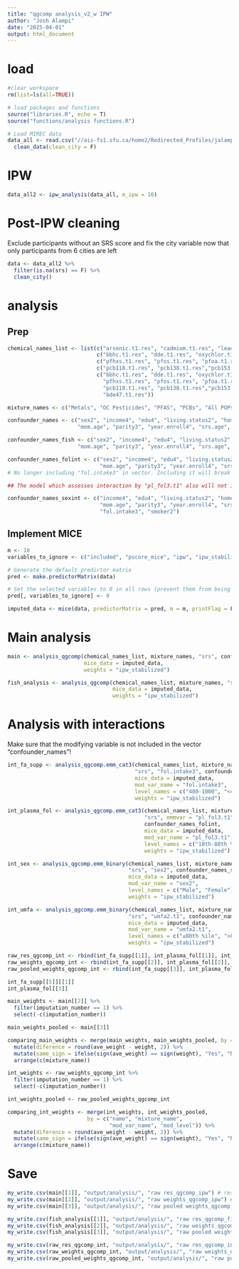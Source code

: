 ---
title: "qgcomp analysis_v2_w IPW"
author: "Josh Alampi"
date: "2025-04-01"
output: html_document
---


# load 
```{r}
#clear workspace
rm(list=ls(all=TRUE))

# load packages and functions
source("libraries.R", echo = T)
source("functions/analysis functions.R")

# Load MIREC data
data_all <- read.csv("//ais-fs1.sfu.ca/home2/Redirected_Profiles/jalampi/Desktop/MIREC loader 2022/clean data/MIREC data_mixtures.csv") %>% 
  clean_data(clean_city = F)

```

# IPW
```{r}
data_all2 <- ipw_analysis(data_all, m_ipw = 10)
```

# Post-IPW cleaning
Exclude participants without an SRS score and fix the city variable now that only participants from 6 cities are left
```{r}
data <- data_all2 %>% 
  filter(is.na(srs) == F) %>% 
  clean_city()
```


# analysis

## Prep
```{r}
chemical_names_list <- list(c("arsenic.t1.res", "cadmium.t1.res", "lead.t1.res", "mercury.t1.res"),
                            c("bbhc.t1.res", "dde.t1.res", "oxychlor.t1.res", "transnona.t1.res"),
                            c("pfhxs.t1.res", "pfos.t1.res", "pfoa.t1.res"),
                            c("pcb118.t1.res", "pcb138.t1.res","pcb153.t1.res", "pcb180.t1.res"),
                            c("bbhc.t1.res", "dde.t1.res", "oxychlor.t1.res", "transnona.t1.res",
                              "pfhxs.t1.res", "pfos.t1.res", "pfoa.t1.res",
                              "pcb118.t1.res", "pcb138.t1.res","pcb153.t1.res", "pcb180.t1.res",
                              "bde47.t1.res"))

mixture_names <- c("Metals", "OC Pesticides", "PFAS", "PCBs", "All POPs")

confounder_names <- c("sex2", "income4", "edu4", "living.status2", "home.score", "race.white2", 
                      "mom.age", "parity3", "year.enroll4", "srs.age", "city6", "fol.intake3", "smoker2")

confounder_names_fish <- c("sex2", "income4", "edu4", "living.status2", "home.score", "race.white2", 
                      "mom.age", "parity3", "year.enroll4", "srs.age", "city6", "fol.intake3", "smoker2", "fish3")

confounder_names_folint <- c("sex2", "income4", "edu4", "living.status2", "home.score", "race.white2", 
                             "mom.age", "parity3", "year.enroll4", "srs.age", "city6", "smoker2")
# No longer including "fol.intake3" in vector. Including it will break the code when analyzing interaction by "fol.intake3", as when you assess interaction, by a variable, it will automatically add it to the model, and adding a variable to a model twice causes issues.

## The model which assesses interaction by "pl_fol3.t1" also will not include "fol.intake3" because these variables are highly correlated, so including both in a model will introduce multicollinearity.  

confounder_names_sexint <- c("income4", "edu4", "living.status2", "home.score", "race.white2", 
                             "mom.age", "parity3", "year.enroll4", "srs.age", "city6", 
                             "fol.intake3", "smoker2")
```

## Implement MICE
```{r}
m <- 10
variables_to_ignore <- c("included", "pscore_mice", "ipw", "ipw_stabilized")

# Generate the default predictor matrix
pred <- make.predictorMatrix(data)

# Set the selected variables to 0 in all rows (prevent them from being used as predictors)
pred[, variables_to_ignore] <- 0

imputed_data <- mice(data, predictorMatrix = pred, m = m, printFlag = F, seed = 1010)
```

# Main analysis
```{r}
main <- analysis_qgcomp(chemical_names_list, mixture_names, "srs", confounder_names, 
                        mice_data = imputed_data,
                        weights = "ipw_stabilized")

fish_analysis <- analysis_qgcomp(chemical_names_list, mixture_names, "srs", confounder_names_fish, 
                                 mice_data = imputed_data,
                                 weights = "ipw_stabilized")
```

# Analysis with interactions
Make sure that the modifying variable is not included in the vector "confounder_names"!
```{r}
int_fa_supp <- analysis_qgcomp.emm_cat3(chemical_names_list, mixture_names, 
                                        "srs", "fol.intake3", confounder_names_folint, 
                                        mice_data = imputed_data,
                                        mod_var_name = "fol.intake3",
                                        level_names = c("400-1000", "<400", ">1000"),
                                        weights = "ipw_stabilized")

int_plasma_fol <- analysis_qgcomp.emm_cat3(chemical_names_list, mixture_names, 
                                           "srs", emmvar = "pl_fol3.t1",
                                           confounder_names_folint, 
                                           mice_data = imputed_data,
                                           mod_var_name = "pl_fol3.t1",
                                           level_names = c("10th-80th %ile", "<10th %ile", ">80th %ile"),
                                           weights = "ipw_stabilized")

int_sex <- analysis_qgcomp.emm_binary(chemical_names_list, mixture_names, 
                                      "srs", "sex2", confounder_names_sexint, 
                                      mice_data = imputed_data,
                                      mod_var_name = "sex2",
                                      level_names = c("Male", "Female"),
                                      weights = "ipw_stabilized")

int_umfa <- analysis_qgcomp.emm_binary(chemical_names_list, mixture_names, 
                                      "srs", "umfa2.t1", confounder_names_folint, 
                                      mice_data = imputed_data,
                                      mod_var_name = "umfa2.t1",
                                      level_names = c("≤80th %ile", ">80th %ile"),
                                      weights = "ipw_stabilized")

raw_res_qgcomp_int <- rbind(int_fa_supp[[1]], int_plasma_fol[[1]], int_sex[[1]], int_umfa[[1]])
raw_weights_qgcomp_int <- rbind(int_fa_supp[[2]], int_plasma_fol[[2]], int_sex[[2]], int_umfa[[2]])
raw_pooled_weights_qgcomp_int <- rbind(int_fa_supp[[3]], int_plasma_fol[[3]], int_sex[[3]], int_umfa[[3]])
```

<!-- ```{r} -->
<!-- test <- int_sex[[1]] -->
<!-- test1 <- int_sex[[2]] -->
<!-- test2 <- int_sex[[3]] -->
<!-- test3 <- int_sex[[4]] -->
<!-- test4 <- int_sex[[5]] -->

<!-- test -->
<!-- ``` -->


```{r}
int_fa_supp[[5]][[1]]
int_plasma_fol[[3]]
```


```{r}
main_weights <- main[[2]] %>% 
  filter(imputation_number == 1) %>% 
  select(-c(imputation_number))

main_weights_pooled <- main[[3]]

comparing_main_weights <- merge(main_weights, main_weights_pooled, by = c("name", "mixture_name")) %>% 
  mutate(diference = round(ave_weight - weight, 2)) %>% 
  mutate(same_sign = ifelse(sign(ave_weight) == sign(weight), "Yes", "No")) %>% 
  arrange(c(mixture_name))
```

```{r}
int_weights <- raw_weights_qgcomp_int %>% 
  filter(imputation_number == 1) %>% 
  select(-c(imputation_number))

int_weights_pooled <- raw_pooled_weights_qgcomp_int

comparing_int_weights <- merge(int_weights, int_weights_pooled, 
                         by = c("name", "mixture_name",
                                "mod_var_name", "mod_level")) %>% 
  mutate(diference = round(ave_weight - weight, 2)) %>% 
  mutate(same_sign = ifelse(sign(ave_weight) == sign(weight), "Yes", "No")) %>% 
  arrange(c(mixture_name))
```

# Save
```{r}
my_write.csv(main[[1]], "output/analysis/", "raw res_qgcomp_ipw") # results
my_write.csv(main[[2]], "output/analysis/", "raw weights_qgcomp_ipw") # weights
my_write.csv(main[[3]], "output/analysis/", "raw pooled weights_qgcomp_ipw") # pooled weights

my_write.csv(fish_analysis[[1]], "output/analysis/", "raw res_qgcomp_fish_ipw") # results
my_write.csv(fish_analysis[[2]], "output/analysis/", "raw weights_qgcomp_fish_ipw") # weights
my_write.csv(fish_analysis[[3]], "output/analysis/", "raw pooled weights_qgcomp_fish_ipw") # pooled weights

my_write.csv(raw_res_qgcomp_int, "output/analysis/", "raw res_qgcomp_int_ipw") # results
my_write.csv(raw_weights_qgcomp_int, "output/analysis/", "raw weights_qgcomp_int_ipw") # weights
my_write.csv(raw_pooled_weights_qgcomp_int, "output/analysis/", "raw pooled weights_qgcomp_int_ipw") # pooled weights
```

```{r}

```



